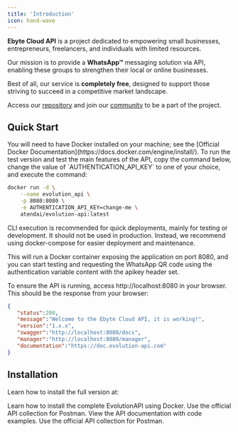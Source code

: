 ```yaml
---
title: 'Introduction'
icon: hand-wave
---
```


**Ebyte Cloud API** is a project dedicated to empowering small businesses, entrepreneurs, freelancers, and individuals with limited resources.

Our mission is to provide a **WhatsApp™** messaging solution via API, enabling these groups to strengthen their local or online businesses.

Best of all, our service is **completely free**, designed to support those striving to succeed in a competitive market landscape.

Access our [repository](https://github.com/elvisfalmeida/ebyte-cloud-api) and join our [community](https://ux.net.br/manager) to be a part of the project.

## Quick Start

<Note>
You will need to have Docker installed on your machine; see the [Official Docker Documentation](https://docs.docker.com/engine/install/).
</Note>
To run the test version and test the main features of the API, copy the command below, change the value of `AUTHENTICATION_API_KEY` to one of your choice, and execute the command:

~~~ sh Terminal
docker run -d \
    --name evolution_api \
    -p 8080:8080 \
    -e AUTHENTICATION_API_KEY=change-me \
    atendai/evolution-api:latest
~~~

<Note>CLI execution is recommended for quick deployments, mainly for testing or development. It should not be used in production. Instead, we recommend using docker-compose for easier deployment and maintenance.</Note>

This will run a Docker container exposing the application on port 8080, and you can start testing and requesting the WhatsApp QR code using the authentication variable content with the apikey header set.

To ensure the API is running, access http://localhost:8080 in your browser. This should be the response from your browser:

~~~ json
{
   "status":200,
   "message":"Welcome to the Ebyte Cloud API, it is working!",
   "version":"1.x.x",
   "swagger":"http://localhost:8080/docs",
   "manager":"http://localhost:8080/manager",
   "documentation":"https://doc.evolution-api.com"
}
~~~

## Installation
Learn how to install the full version at:

<CardGroup cols={2}>
  <Card title="Installation with Docker" icon="docker" href="/en/install/docker">
    Learn how to install the complete EvolutionAPI using Docker.
  </Card>
  <Card title="NVM" icon="js" href="https://www.postman.com/agenciadgcode/workspace/evolution-api">
    Use the official API collection for Postman.
  </Card>
</CardGroup>

<CardGroup cols={2}>
  <Card title="API Documentation" icon="book" href="/en/definitions/connections">
    View the API documentation with code examples.
  </Card>
  <Card title="Postman Collection" icon="webhook" href="https://www.postman.com/agenciadgcode/workspace/evolution-api">
    Use the official API collection for Postman.
  </Card>
</CardGroup>
